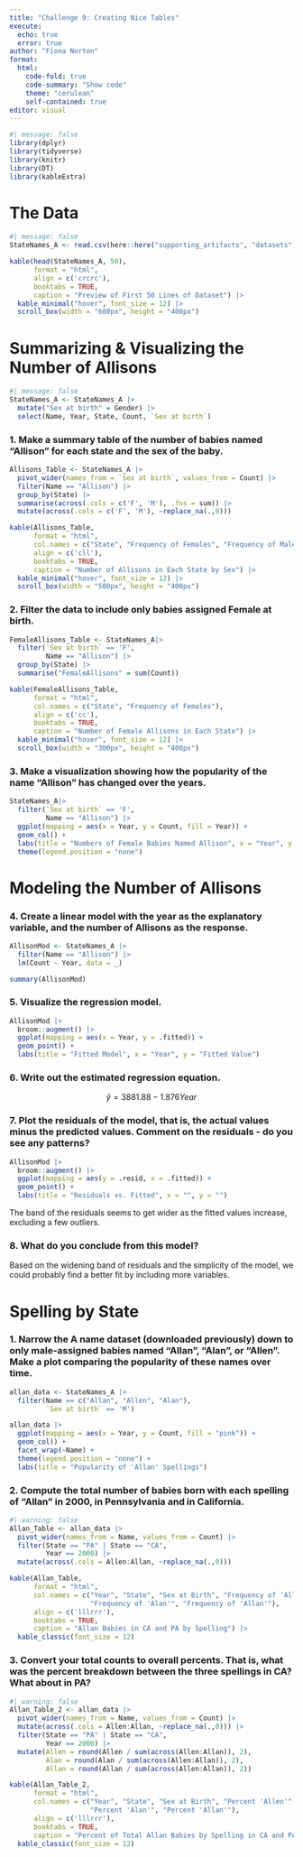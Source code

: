 ```yaml
---
title: "Challenge 9: Creating Nice Tables"
execute:
  echo: true
  error: true 
author: "Fiona Norton"
format: 
  html: 
    code-fold: true
    code-summary: "Show code"
    theme: "cerulean"
    self-contained: true
editor: visual
---
```


```r
#| message: false
library(dplyr)
library(tidyverse)
library(knitr)
library(DT)
library(kableExtra)
```

# The Data

```r
#| message: false
StateNames_A <- read.csv(here::here("supporting_artifacts", "datasets", "StateNames_A.csv"))
```

```r
kable(head(StateNames_A, 50), 
      format = "html", 
      align = c('crcrc'),
      booktabs = TRUE,
      caption = "Preview of First 50 Lines of Dataset") |> 
  kable_minimal("hover", font_size = 12) |> 
  scroll_box(width = "600px", height = "400px")
```


# Summarizing & Visualizing the Number of Allisons

```r
#| message: false
StateNames_A <- StateNames_A |> 
  mutate("Sex at birth" = Gender) |> 
  select(Name, Year, State, Count, `Sex at birth`)
```

### 1.  Make a summary table of the number of babies named "Allison" for each state and the sex of the baby. 

```r
Allisons_Table <- StateNames_A |> 
  pivot_wider(names_from = `Sex at birth`, values_from = Count) |> 
  filter(Name == "Allison") |> 
  group_by(State) |> 
  summarise(across(.cols = c('F', 'M'), .fns = sum)) |> 
  mutate(across(.cols = c('F', 'M'), ~replace_na(.,0)))

kable(Allisons_Table, 
      format = "html", 
      col.names = c("State", "Frequency of Females", "Frequency of Males"),
      align = c('cll'),
      booktabs = TRUE,
      caption = "Number of Allisons in Each State by Sex") |> 
  kable_minimal("hover", font_size = 12) |> 
  scroll_box(width = "500px", height = "400px")
```

### 2.  Filter the data to include only babies assigned Female at birth.

```r
FemaleAllisons_Table <- StateNames_A|> 
  filter(`Sex at birth` == 'F',
         Name == "Allison") |> 
  group_by(State) |> 
  summarise("FemaleAllisons" = sum(Count))

kable(FemaleAllisons_Table, 
      format = "html", 
      col.names = c("State", "Frequency of Females"),
      align = c('cc'),
      booktabs = TRUE,
      caption = "Number of Female Allisons in Each State") |> 
  kable_minimal("hover", font_size = 12) |> 
  scroll_box(width = "300px", height = "400px")
```

### 3.  Make a visualization showing how the popularity of the name "Allison" has changed over the years.

```r
StateNames_A|> 
  filter(`Sex at birth` == 'F',
         Name == "Allison") |> 
  ggplot(mapping = aes(x = Year, y = Count, fill = Year)) +
  geom_col() +
  labs(title = "Numbers of Female Babies Named Allison", x = "Year", y = "") +
  theme(legend.position = "none")
```

# Modeling the Number of Allisons 

### 4. Create a linear model with the year as the explanatory variable, and the number of Allisons as the response.

```r
AllisonMod <- StateNames_A |> 
  filter(Name == "Allison") |> 
  lm(Count ~ Year, data = _) 

summary(AllisonMod)

```

### 5. Visualize the regression model.

```r
AllisonMod |> 
  broom::augment() |> 
  ggplot(mapping = aes(x = Year, y = .fitted)) +
  geom_point() +
  labs(title = "Fitted Model", x = "Year", y = "Fitted Value")
```

### 6. Write out the estimated regression equation.

  $$ ŷ = 3881.88 - 1.876Year $$


### 7. Plot the residuals of the model, that is, the actual values minus the predicted values. Comment on the residuals - do you see any patterns?

```r
AllisonMod |> 
  broom::augment() |> 
  ggplot(mapping = aes(y = .resid, x = .fitted)) +
  geom_point() +
  labs(title = "Residuals vs. Fitted", x = "", y = "")
```

The band of the residuals seems to get wider as the fitted values increase, excluding a few outliers. 

### 8. What do you conclude from this model?

Based on the widening band of residuals and the simplicity of the model, we could probably find a better fit by including more variables.

# Spelling by State

### 1. Narrow the A name dataset (downloaded previously) down to only male-assigned babies named “Allan”, “Alan”, or “Allen”. Make a plot comparing the popularity of these names over time.

```r
allan_data <- StateNames_A |> 
  filter(Name == c("Allan", "Allen", "Alan"),
         `Sex at birth` == 'M') 

allan_data |> 
  ggplot(mapping = aes(x = Year, y = Count, fill = "pink")) +
  geom_col() +
  facet_wrap(~Name) +
  theme(legend.position = "none") +
  labs(title = "Popularity of 'Allan' Spellings")
```

### 2. Compute the total number of babies born with each spelling of “Allan” in 2000, in Pennsylvania and in California. 

```r
#| warning: false
Allan_Table <- allan_data |> 
  pivot_wider(names_from = Name, values_from = Count) |> 
  filter(State == "PA" | State == "CA",
         Year == 2000) |> 
  mutate(across(.cols = Allen:Allan, ~replace_na(.,0)))

kable(Allan_Table, 
      format = "html", 
      col.names = c("Year", "State", "Sex at Birth", "Frequency of 'Allen'", 
                    "Frequency of 'Alan'", "Frequency of 'Allan'"),
      align = c('lllrrr'),
      booktabs = TRUE,
      caption = "Allan Babies in CA and PA by Spelling") |> 
  kable_classic(font_size = 12)
```

### 3. Convert your total counts to overall percents. That is, what was the percent breakdown between the three spellings in CA? What about in PA?

```r
#| warning: false
Allan_Table_2 <- allan_data |> 
  pivot_wider(names_from = Name, values_from = Count) |> 
  mutate(across(.cols = Allen:Allan, ~replace_na(.,0))) |> 
  filter(State == "PA" | State == "CA", 
         Year == 2000) |> 
  mutate(Allen = round(Allen / sum(across(Allen:Allan)), 2),
         Alan = round(Alan / sum(across(Allen:Allan)), 2),
         Allan = round(Allan / sum(across(Allen:Allan)), 2))

kable(Allan_Table_2, 
      format = "html", 
      col.names = c("Year", "State", "Sex at Birth", "Percent 'Allen'", 
                    "Percent 'Alan'", "Percent 'Allan'"),
      align = c('lllrrr'),
      booktabs = TRUE,
      caption = "Percent of Total Allan Babies by Spelling in CA and PA") |> 
  kable_classic(font_size = 12)
```




